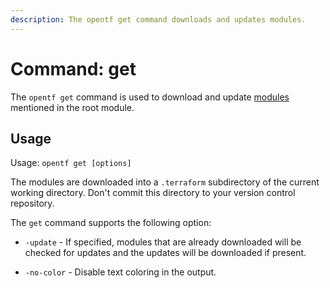 ```yaml
---
description: The opentf get command downloads and updates modules.
---
```


# Command: get

The `opentf get` command is used to download and update
[modules](/opentf/language/modules/develop) mentioned in the root module.

## Usage

Usage: `opentf get [options]`

The modules are downloaded into a `.terraform` subdirectory of the current
working directory. Don't commit this directory to your version control
repository.

The `get` command supports the following option:

* `-update` - If specified, modules that are already downloaded will be
  checked for updates and the updates will be downloaded if present.

* `-no-color` - Disable text coloring in the output.
